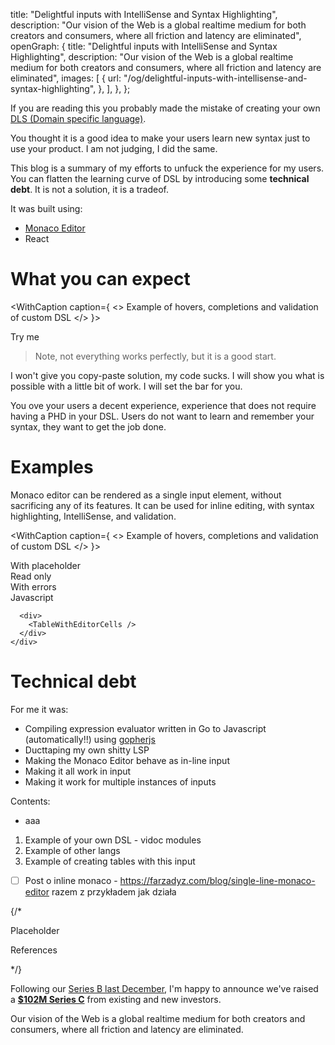   title: "Delightful inputs with IntelliSense and Syntax Highlighting",
  description:
    "Our vision of the Web is a global realtime medium for both creators and consumers, where all friction and latency are eliminated",
  openGraph: {
    title: "Delightful inputs with IntelliSense and Syntax Highlighting",
    description:
      "Our vision of the Web is a global realtime medium for both creators and consumers, where all friction and latency are eliminated",
    images: [
      {
        url: "/og/delightful-inputs-with-intellisense-and-syntax-highlighting",
      },
    ],
  },
};

If you are reading this you probably made the mistake of creating your own [DLS (Domain specific language)](https://en.wikipedia.org/wiki/Domain-specific_language).

You thought it is a good idea to make your users learn new syntax just to use your product. I am not judging, I did the same.

This blog is a summary of my efforts to unfuck the experience for my users. You can flatten the learning curve of DSL by introducing some **technical debt**. It is not a solution, it is a tradeof.

It was built using:
- [Monaco Editor](https://microsoft.github.io/monaco-editor/)
- React

# What you can expect

<WithCaption caption={
  <>
    Example of hovers, completions and validation of custom DSL
  </>
}>
  <div className="flex flex-col mt-3 py-3 bg-gradient-to-b from-blue-100 via-pink-100 to-blue-50 rounded-lg justify-center align-middle items-center w-full min-h-40">
    <div className="w-full max-w-[550px]">
      <span className="mb-2 dark:text-gray-800">Try me</span>
      <CustomDSLInput input={`base64("edit_me2") == 1 && contains(BasePath, "foo")`} />
    </div>
  </div>
</WithCaption>

> Note, not everything works perfectly, but it is a good start.

I won't give you copy-paste solution, my code sucks. I will show you what is possible with a little bit of work. I will set the bar for you.

You ove your users a decent experience, experience that does not require having a PHD in your DSL. Users do not want to learn and remember your syntax, they want to get the job done.

# Examples

Monaco editor can be rendered as a single input element, without sacrificing any of its features. It can be used for inline editing, with syntax highlighting, IntelliSense, and validation.

<WithCaption caption={
  <>
    Example of hovers, completions and validation of custom DSL
  </>
}>
  <div className="flex flex-col py-5 mt-3 bg-gradient-to-b from-blue-100 via-pink-100 to-blue-50 rounded-lg justify-center align-middle items-center w-full min-h-40">
    <div className="w-full flex flex-col space-y-5 max-w-[550px]">
      <div>
        <span className="mb-2 dark:text-gray-800">With placeholder</span>
        <CustomDSLInput input={``} />
      </div>
      <div>
        <span className="mb-2 dark:text-gray-800">Read only</span>
        <CustomDSLInput readOnly={true} input={`base64("I am readonly")`} />
      </div>
      <div>
        <span className="mb-2 dark:text-gray-800">With errors</span>
        <CustomDSLInput input={`base64("param1", "too many params")`} />
      </div>
      <div>
        <span className="mb-2 dark:text-gray-800">Javascript</span>
        <CustomDSLInput
          languageId="javascript"
          disableCustomDSL={true}
          input={`console.log("Hello world"); // I am just javascript input`}
        />
      </div>


      <div>
        <TableWithEditorCells />
      </div>
    </div>
  </div>
</WithCaption>

# Technical debt

For me it was:

- Compiling expression evaluator written in Go to Javascript (automatically!!) using [gopherjs](https://github.com/gopherjs/gopherjs)
- Ducttaping my own shitty LSP
- Making the Monaco Editor behave as in-line input
- Making it all work in input
- Making it work for multiple instances of inputs


Contents:

- aaa

1. Example of your own DSL - vidoc modules
2. Example of other langs
3. Example of creating tables with this input

- [ ] Post o inline monaco - https://farzadyz.com/blog/single-line-monaco-editor razem z przykładem jak działa

{/* <div className="flex flex-col space-y-2 mt-3 mb-7 bg-blue-100 rounded-lg justify-center align-middle items-center w-full h-52">
  <div className="w-full max-w-[550px]">
    <p className="mb-1 dark:text-gray-800 text-sm font-medium">Placeholder</p>
    <EditorSmallInput
      value=""
      languageId="plaintext"
      placeholder="wow, this even supports placeholder?!"
    />
  </div>
  <div className="w-full max-w-[550px]">
    <p className="mb-1 dark:text-gray-800 text-sm font-medium">References</p>
    <EditorSmallInput
      value="eval('click_me')"
      languageId="typescript"
      placeholder="wow, this even supports placeholder?!"
    />
  </div>
</div> */}

Following our [Series B last December](/2020/next-for-vercel), I'm happy to announce we've raised a [**$102M Series C**](https://techcrunch.com/2021/06/23/vercel-raises-102m-series-c-for-its-next-js-based-front-end-development-platform) from existing and new investors.

Our vision of the Web is a global realtime medium for both creators and consumers,
where all friction and latency are eliminated.
